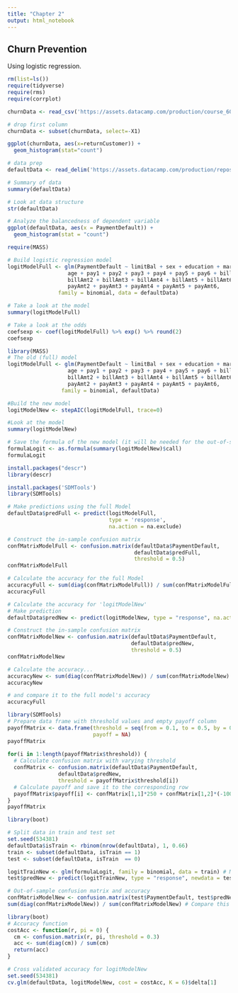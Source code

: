 ```yaml
---
title: "Chapter 2"
output: html_notebook
---
```


## Churn Prevention
Using logistic regression.

```r
rm(list=ls())
require(tidyverse)
require(rms)
require(corrplot)

churnData <- read_csv('https://assets.datacamp.com/production/course_6027/datasets/churn_data.csv')

# drop first column
churnData <- subset(churnData, select=-X1)
```

```r
ggplot(churnData, aes(x=returnCustomer)) +
  geom_histogram(stat="count")
```

```r
# data prep
defaultData <- read_delim('https://assets.datacamp.com/production/repositories/1861/datasets/0b0772985a8676c3613e8ac2c6053f5e60a3aebd/defaultData.csv', delim=';')
```


```r
# Summary of data
summary(defaultData)

# Look at data structure
str(defaultData)

# Analyze the balancedness of dependent variable
ggplot(defaultData, aes(x = PaymentDefault)) +
  geom_histogram(stat = "count") 
```

```r
require(MASS)
```

```r
# Build logistic regression model
logitModelFull <- glm(PaymentDefault ~ limitBal + sex + education + marriage +
                   age + pay1 + pay2 + pay3 + pay4 + pay5 + pay6 + billAmt1 + 
                   billAmt2 + billAmt3 + billAmt4 + billAmt5 + billAmt6 + payAmt1 + 
                   payAmt2 + payAmt3 + payAmt4 + payAmt5 + payAmt6, 
                family = binomial, data = defaultData)

# Take a look at the model
summary(logitModelFull)

# Take a look at the odds
coefsexp <- coef(logitModelFull) %>% exp() %>% round(2)
coefsexp
```

```r
library(MASS)
# The old (full) model
logitModelFull <- glm(PaymentDefault ~ limitBal + sex + education + marriage +
                   age + pay1 + pay2 + pay3 + pay4 + pay5 + pay6 + billAmt1 + 
                   billAmt2 + billAmt3 + billAmt4 + billAmt5 + billAmt6 + payAmt1 + 
                   payAmt2 + payAmt3 + payAmt4 + payAmt5 + payAmt6, 
                 family = binomial, defaultData)

#Build the new model
logitModelNew <- stepAIC(logitModelFull, trace=0) 

#Look at the model
summary(logitModelNew) 

# Save the formula of the new model (it will be needed for the out-of-sample part) 
formulaLogit <- as.formula(summary(logitModelNew)$call)
formulaLogit
```

```r
install.packages("descr")
library(descr)

install.packages('SDMTools')
library(SDMTools)
```

```r
# Make predictions using the full Model
defaultData$predFull <- predict(logitModelFull,
                                type = 'response',
                                na.action = na.exclude)

# Construct the in-sample confusion matrix
confMatrixModelFull <- confusion.matrix(defaultData$PaymentDefault,
                                        defaultData$predFull,
                                        threshold = 0.5)
confMatrixModelFull

# Calculate the accuracy for the full Model
accuracyFull <- sum(diag(confMatrixModelFull)) / sum(confMatrixModelFull)
accuracyFull
```

```r
# Calculate the accuracy for 'logitModelNew'
# Make prediction
defaultData$predNew <- predict(logitModelNew, type = "response", na.action = exclude.na)

# Construct the in-sample confusion matrix
confMatrixModelNew <- confusion.matrix(defaultData$PaymentDefault,
                                       defaultData$predNew,
                                       threshold = 0.5)
confMatrixModelNew

# Calculate the accuracy...
accuracyNew <- sum(diag(confMatrixModelNew)) / sum(confMatrixModelNew)
accuracyNew

# and compare it to the full model's accuracy
accuracyFull
```

```r
library(SDMTools)
# Prepare data frame with threshold values and empty payoff column
payoffMatrix <- data.frame(threshold = seq(from = 0.1, to = 0.5, by = 0.1),
                           payoff = NA) 
payoffMatrix 
 
for(i in 1:length(payoffMatrix$threshold)) {
  # Calculate confusion matrix with varying threshold
  confMatrix <- confusion.matrix(defaultData$PaymentDefault,
                defaultData$predNew, 
                threshold = payoffMatrix$threshold[i])
  # Calculate payoff and save it to the corresponding row
  payoffMatrix$payoff[i] <- confMatrix[1,1]*250 + confMatrix[1,2]*(-1000)
}
payoffMatrix
```

```r
library(boot)

# Split data in train and test set
set.seed(534381) 
defaultData$isTrain <- rbinom(nrow(defaultData), 1, 0.66)
train <- subset(defaultData, isTrain == 1)
test <- subset(defaultData, isTrain  == 0)

logitTrainNew <- glm(formulaLogit, family = binomial, data = train) # Modeling
test$predNew <- predict(logitTrainNew, type = "response", newdata = test) # Predictions

# Out-of-sample confusion matrix and accuracy
confMatrixModelNew <- confusion.matrix(test$PaymentDefault, test$predNew, threshold = 0.3) 
sum(diag(confMatrixModelNew)) / sum(confMatrixModelNew) # Compare this value to the in-sample accuracy
```

```r
library(boot)
# Accuracy function
costAcc <- function(r, pi = 0) {
  cm <- confusion.matrix(r, pi, threshold = 0.3)
  acc <- sum(diag(cm)) / sum(cm)
  return(acc)
}

# Cross validated accuracy for logitModelNew
set.seed(534381)
cv.glm(defaultData, logitModelNew, cost = costAcc, K = 6)$delta[1]
```








